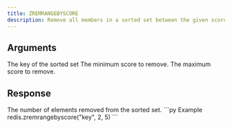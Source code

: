 ```yaml
---
title: ZREMRANGEBYSCORE
description: Remove all members in a sorted set between the given scores.
---
```



## Arguments 

<ParamField body="key" type="str" required>
  The key of the sorted set
</ParamField>

<ParamField body="min" type="number" required>
    The minimum score to remove.
</ParamField>
<ParamField body="min" type="number" required>
    The maximum score to remove.
</ParamField>

## Response

<ResponseField type="int"  required>
    The number of elements removed from the sorted set.
</ResponseField>



<RequestExample>
```py Example
redis.zremrangebyscore("key", 2, 5)
```
</RequestExample>

